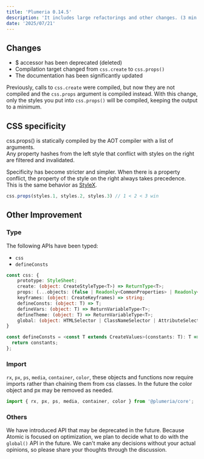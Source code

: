 ```yaml
---
title: 'Plumeria 0.14.5'
description: 'It includes large refactorings and other changes. (3 min read)'
date: '2025/07/21'
---
```


## Changes
- $ accessor has been deprecated (deleted)
- Compilation target changed from `css.create` to `css.props()`
- The documentation has been significantly updated

Previously, calls to `css.create` were compiled, but now they are not compiled and the `css.props` argument is compiled instead. With this change, only the styles you put into `css.props()` will be compiled, keeping the output to a minimum.

## CSS specificity
css.props() is statically compiled by the AOT compiler with a list of arguments.  
Any property hashes from the left style that conflict with styles on the right are filtered and invalidated.

Specificity has become stricter and simpler.
When there is a property conflict, the property of the style on the right always takes precedence.
This is the same behavior as [StyleX](https://stylexjs.com/).
```ts
css.props(styles.1, styles.2, styles.3) // 1 < 2 < 3 win
```

## Other Improvement

### Type
The following APIs have been typed:
- `css`
- `defineConsts`
```ts
const css: {
    prototype: StyleSheet;
    create: (object: CreateStyleType<T>) => ReturnType<T>;
    props: (...objects: (false | Readonly<CommonProperties> | Readonly<AndSelector> | Readonly<ColonSelector> | Readonly<QuerySelector> | Readonly<CSSVariableProperty> | null | undefined)[]) => string;
    keyframes: (object: CreateKeyframes) => string;
    defineConsts: (object: T) => T;
    defineVars: (object: T) => ReturnVariableType<T>;
    defineTheme: (object: T) => ReturnVariableType<T>;
    global: (object: HTMLSelector | ClassNameSelector | AttributeSelector | ConsecutiveSelector | PseudoClassSelector | PseudoElementSelector | KeyframesSelector | QuerySelectorHTML) => void;
}
```

```ts
const defineConsts = <const T extends CreateValues>(constants: T): T => {
  return constants;
};
```


### Import
`rx`, `px`, `ps`, `media`, `container`, `color`, these objects and functions now require imports rather than chaining them from css classes.
In the future the color object and px may be removed as needed.

```ts
import { rx, px, ps, media, container, color } from '@plumeria/core';
```

### Others

We have introduced API that may be deprecated in the future.
Because Atomic is focused on optimization, we plan to decide what to do with the `global()` API in the future.
We can't make any decisions without your actual opinions, so please share your thoughts through the discussion.